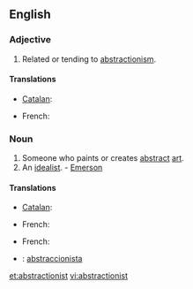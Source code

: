 ==English==

===Adjective===
{{en-adj}}

# Related or tending to [[abstractionism]].

====Translations====
{{trans-top|Related to abstract art}}
* [[Catalan]]: {{t|ca|abstraccionista|m|f}}
{{trans-mid}}
* French: {{t+|fr|abstractionniste|m|f}}
{{trans-bottom}}

===Noun===
{{en-noun}}

# Someone who paints or creates [[abstract]] [[art]].
# An [[idealist]]. - [[Emerson]]

====Translations====
{{trans-top|someone who paints or creates abstract art}}
* [[Catalan]]: {{t|ca|abstraccionista|m|f}}
{{trans-mid}}
* French: {{t+|fr|abstractionniste|m|f}}
{{trans-bottom}}

{{trans-top|an idealist}}
* French: {{t+|fr|idéaliste|m|f}}
{{trans-mid}}
{{trans-bottom}}

{{checktrans-top}}
* {{ttbc|Spanish}}: [[abstraccionista]]
{{checktrans-bottom}}

[[et:abstractionist]]
[[vi:abstractionist]]